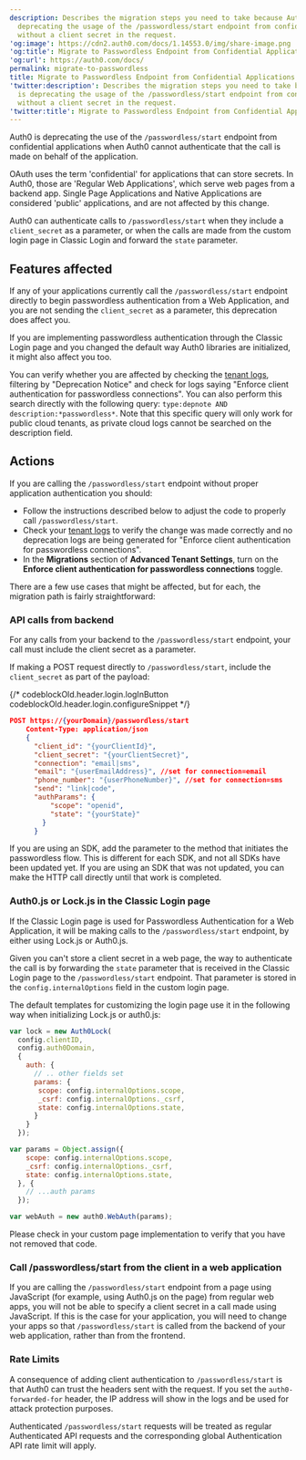 ```yaml
---
description: Describes the migration steps you need to take because Auth0 is
  deprecating the usage of the /passwordless/start endpoint from confidential applications
  without a client secret in the request.
'og:image': https://cdn2.auth0.com/docs/1.14553.0/img/share-image.png
'og:title': Migrate to Passwordless Endpoint from Confidential Applications
'og:url': https://auth0.com/docs/
permalink: migrate-to-passwordless
title: Migrate to Passwordless Endpoint from Confidential Applications
'twitter:description': Describes the migration steps you need to take because Auth0
  is deprecating the usage of the /passwordless/start endpoint from confidential applications
  without a client secret in the request.
'twitter:title': Migrate to Passwordless Endpoint from Confidential Applications
---
```

Auth0 is deprecating the use of the `/passwordless/start` endpoint from confidential applications when Auth0 cannot authenticate that the call is made on behalf of the application.

<Tooltip tip="OAuth 2.0: Authorization framework that defines authorization protocols and workflows." cta="View Glossary" href="/docs/glossary?term=OAuth">OAuth</Tooltip> uses the term 'confidential' for applications that can store secrets. In Auth0, those are 'Regular Web Applications', which serve web pages from a backend app. Single Page Applications and Native Applications are considered 'public' applications, and are not affected by this change.

Auth0 can authenticate calls to `/passwordless/start` when they include a `client_secret` as a parameter, or when the calls are made from the custom login page in Classic Login and forward the `state` parameter.

## Features affected

If any of your applications currently call the `/passwordless/start` endpoint directly to begin <Tooltip tip="Passwordless: Form of authentication that does not rely on a password as the first factor." cta="View Glossary" href="/docs/glossary?term=passwordless">passwordless</Tooltip> authentication from a Web Application, and you are not sending the `client_secret` as a parameter, this deprecation does affect you.

If you are implementing passwordless authentication through the Classic Login page and you changed the default way Auth0 libraries are initialized, it might also affect you too.

You can verify whether you are affected by checking the [tenant logs](https://manage.auth0.com/#/logs), filtering by "Deprecation Notice" and check for logs saying "Enforce client authentication for passwordless connections". You can also perform this search directly with the following query: `type:depnote AND description:*passwordless*`. Note that this specific query will only work for public cloud tenants, as private cloud logs cannot be searched on the description field.

## Actions

If you are calling the `/passwordless/start` endpoint without proper application authentication you should:

* Follow the instructions described below to adjust the code to properly call `/passwordless/start`.
* Check your [tenant logs](https://manage.auth0.com/#/logs) to verify the change was made correctly and no deprecation logs are being generated for "Enforce client authentication for passwordless connections".
* In the **Migrations** section of **Advanced Tenant Settings**, turn on the **Enforce client authentication for passwordless connections** toggle.

There are a few use cases that might be affected, but for each, the migration path is fairly straightforward:

### API calls from backend

For any calls from your backend to the `/passwordless/start` endpoint, your call must include the <Tooltip tip="Client Secret: Secret used by a client (application) to authenticate with the Authorization Server; it should be known to only the client and the Authorization Server and must be sufficiently random to not be guessable." cta="View Glossary" href="/docs/glossary?term=client+secret">client secret</Tooltip> as a parameter.

If making a POST request directly to `/passwordless/start`, include the `client_secret` as part of the payload:

{/* codeblockOld.header.login.logInButton codeblockOld.header.login.configureSnippet */}

```json lines
POST https://{yourDomain}/passwordless/start
    Content-Type: application/json
    {
      "client_id": "{yourClientId}",
      "client_secret": "{yourClientSecret}",
      "connection": "email|sms",
      "email": "{userEmailAddress}", //set for connection=email
      "phone_number": "{userPhoneNumber}", //set for connection=sms
      "send": "link|code",
      "authParams": { 
          "scope": "openid",
          "state": "{yourState}"
        }
      }
```






If you are using an SDK, add the parameter to the method that initiates the passwordless flow. This is different for each SDK, and not all SDKs have been updated yet. If you are using an SDK that was not updated, you can make the HTTP call directly until that work is completed.

### Auth0.js or Lock.js in the Classic Login page

If the Classic Login page is used for Passwordless Authentication for a Web Application, it will be making calls to the `/passwordless/start` endpoint, by either using Lock.js or Auth0.js.

Given you can't store a client secret in a web page, the way to authenticate the call is by forwarding the `state` parameter that is received in the Classic Login page to the `/passwordless/start` endpoint. That parameter is stored in the `config.internalOptions` field in the custom login page.

The default templates for customizing the login page use it in the following way when initializing Lock.js or auth0.js:

```javascript lines
var lock = new Auth0Lock(
  config.clientID, 
  config.auth0Domain, 
  {
    auth: {
      // .. other fields set
      params: {
       scope: config.internalOptions.scope,
       _csrf: config.internalOptions._csrf,
       state: config.internalOptions.state,
      }
    }
  });
```






```javascript lines
var params = Object.assign({
    scope: config.internalOptions.scope,
    _csrf: config.internalOptions._csrf,
    state: config.internalOptions.state,
  }, {
    // ...auth params
  });

var webAuth = new auth0.WebAuth(params);
```






Please check in your custom page implementation to verify that you have not removed that code.

### Call /passwordless/start from the client in a web application

If you are calling the `/passwordless/start` endpoint from a page using JavaScript (for example, using Auth0.js on the page) from regular web apps, you will not be able to specify a client secret in a call made using JavaScript. If this is the case for your application, you will need to change your apps so that `/passwordless/start` is called from the backend of your web application, rather than from the frontend.

### Rate Limits

A consequence of adding client authentication to `/passwordless/start` is that Auth0 can trust the headers sent with the request. If you set the `auth0-forwarded-for` header, the IP address will show in the logs and be used for <Tooltip tip="Attack Protection: Features that Auth0 provides to detect and mitigate attacks, including brute-force protection, suspicious IP throttling, breached password detection, bot detection, and adaptive multi-factor authentication." cta="View Glossary" href="/docs/glossary?term=attack+protection">attack protection</Tooltip> purposes.

Authenticated `/passwordless/start` requests will be treated as regular Authenticated API requests and the corresponding global Authentication API rate limit will apply.